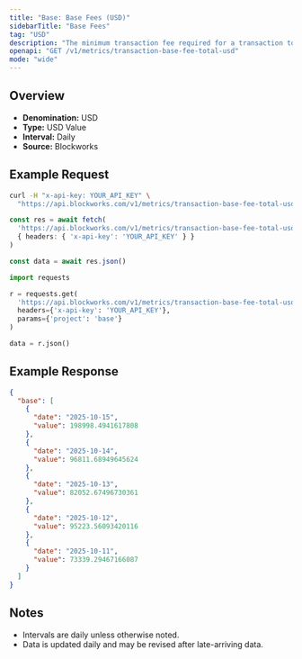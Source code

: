 ```yaml
---
title: "Base: Base Fees (USD)"
sidebarTitle: "Base Fees"
tag: "USD"
description: "The minimum transaction fee required for a transaction to be included in a block"
openapi: "GET /v1/metrics/transaction-base-fee-total-usd"
mode: "wide"
---
```


## Overview

- **Denomination:** USD
- **Type:** USD Value
- **Interval:** Daily
- **Source:** Blockworks

## Example Request

<CodeGroup>

```bash cURL
curl -H "x-api-key: YOUR_API_KEY" \
  "https://api.blockworks.com/v1/metrics/transaction-base-fee-total-usd?project=base"
```

```typescript TypeScript
const res = await fetch(
  'https://api.blockworks.com/v1/metrics/transaction-base-fee-total-usd?project=base',
  { headers: { 'x-api-key': 'YOUR_API_KEY' } }
)

const data = await res.json()
```

```python Python
import requests

r = requests.get(
  'https://api.blockworks.com/v1/metrics/transaction-base-fee-total-usd',
  headers={'x-api-key': 'YOUR_API_KEY'},
  params={'project': 'base'}
)

data = r.json()
```

</CodeGroup>

## Example Response

```json
{
  "base": [
    {
      "date": "2025-10-15",
      "value": 198998.4941617808
    },
    {
      "date": "2025-10-14",
      "value": 96811.68949645624
    },
    {
      "date": "2025-10-13",
      "value": 82052.67496730361
    },
    {
      "date": "2025-10-12",
      "value": 95223.56093420116
    },
    {
      "date": "2025-10-11",
      "value": 73339.29467166087
    }
  ]
}
```

## Notes
- Intervals are daily unless otherwise noted.
- Data is updated daily and may be revised after late-arriving data.